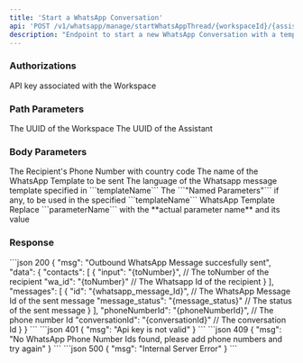 ```yaml
---
title: 'Start a WhatsApp Conversation'
api: 'POST /v1/whatsapp/manage/startWhatsAppThread/{workspaceId}/{assistantId}'
description: "Endpoint to start a new WhatsApp Conversation with a template"
---
```


### Authorizations
<ParamField header="x-api-key" type="string" required>
API key associated with the Workspace
</ParamField>

### Path Parameters
<ParamField path="workspaceId" type="string" required>
The UUID of the Workspace
</ParamField>

<ParamField path="assistantId" type="string" required>
The UUID of the Assistant
</ParamField>

### Body Parameters
<ParamField body="toNumber" type="string" required>
The Recipient's Phone Number with country code
</ParamField>

<ParamField body="templateName" type="string" required>
The name of the WhatsApp Template to be sent
</ParamField>

<ParamField body="language" type="string" required>
The language of the Whatsapp message template specified in ```templateName```
</ParamField>

<ParamField body="attributes" type="object" optional>
The ```"Named Parameters"``` if any, to be used in the specified ```templateName``` WhatsApp Template  
    <Expandable title="Named Parameters">
        <ParamField body="parameterName" type="string">
            Replace ```parameterName``` with the **actual parameter name** and its value
        </ParamField>   
    </Expandable>
</ParamField>

### Response
<ResponseExample>
    ```json 200
    {
        "msg": "Outbound WhatsApp Message succesfully sent",
        "data": {
            "contacts": [
                {
                    "input": "{toNumber}", // The toNumber of the recipient
                    "wa_id": "{toNumber}" // The Whatsapp Id of the recipient
                }
            ],
            "messages": [
                {
                    "id": "{whatsapp_message_Id}", // The WhatsApp Message Id of the sent message
                    "message_status": "{message_status}" // The status of the sent message
                }
            ],
            "phoneNumberId": "{phoneNumberId}", // The phone number Id
            "conversationId": "{conversationId}" // The conversation Id
        }   
    }
    ```
    ```json 401
    {
        "msg": "Api key is not valid"
    }
    ```
    ```json 409
    {
        "msg": "No WhatsApp Phone Number Ids found, please add phone numbers and try again" 
    }
    ```
    ```json 500
    {
        "msg": "Internal Server Error"
    }
    ```
</ResponseExample>